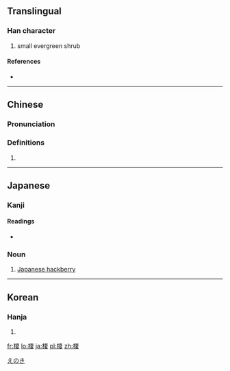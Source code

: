 ==Translingual==

===Han character===
{{Han char|rn=75|rad=木|as=10|sn=14|four=41947|canj=DMUE}}

# small evergreen shrub

====References====
* {{Han ref|kx=0542.210|dkj=15219|dj=0930.280|hdz=21263.020|uh=698E|ud=27022|bh=E248|bd=57928}}

----

==Chinese==
{{zh-forms}}

===Pronunciation===
{{zh-pron
|m=jiǎ
|c=gaa2
|h=pfs=
|md=
|mn=
|w=
|mc=y
|oc=y
|cat=
}}

===Definitions===
{{zh-hanzi}}

# {{rfdef|lang=zh}}

----

==Japanese==

===Kanji===
{{ja-kanji|grade=|rs=木10}}

====Readings====
* {{ja-readings|on=[[か]] (ka)|kun=[[えのき]] (enoki)}}

===Noun===
{{ja-noun|えのき|エノキ}}

# {{ja-def|エノキ}} [[Japanese hackberry]]

[[Category:ja:Trees|えのき]]

----

==Korean==

===Hanja===
{{ko-hanja|hangeul=가|eumhun=|rv=ga|mr=ka|y=ka}}

# {{defn|lang=ko|sort=木10}}

[[fr:榎]]
[[lo:榎]]
[[ja:榎]]
[[pl:榎]]
[[zh:榎]]